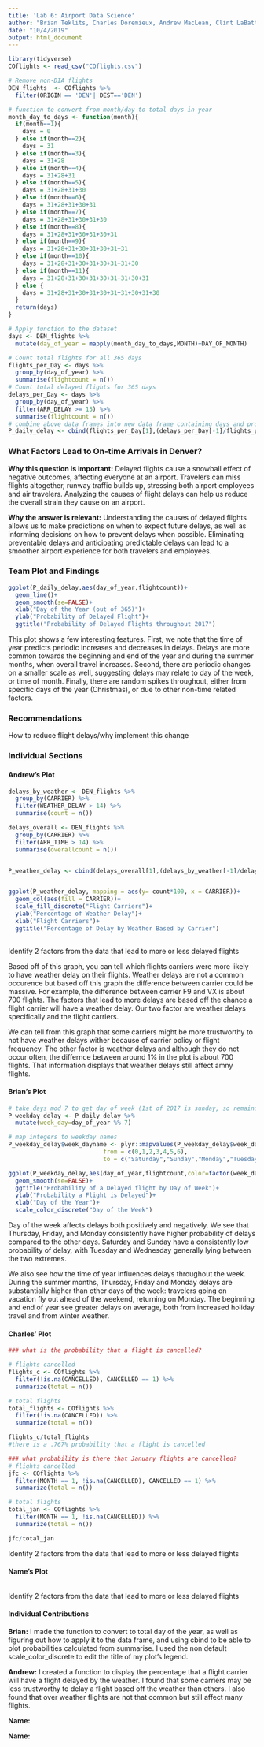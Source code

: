 ---
title: 'Lab 6: Airport Data Science'
author: "Brian Teklits, Charles Doremieux, Andrew MacLean, Clint LaBattaglia"
date: "10/4/2019"
output: html_document
---

```{r setup, include=FALSE}
library(tidyverse)
COflights <- read_csv("COflights.csv")

# Remove non-DIA flights
DEN_flights  <- COflights %>%
  filter(ORIGIN == 'DEN'| DEST=='DEN') 
```
```{r}
# function to convert from month/day to total days in year
month_day_to_days <- function(month){
  if(month==1){
    days = 0
  } else if(month==2){
    days = 31
  } else if(month==3){
    days = 31+28 
  } else if(month==4){
    days = 31+28+31
  } else if(month==5){
    days = 31+28+31+30
  } else if(month==6){
    days = 31+28+31+30+31
  } else if(month==7){
    days = 31+28+31+30+31+30
  } else if(month==8){
    days = 31+28+31+30+31+30+31
  } else if(month==9){
    days = 31+28+31+30+31+30+31+31
  } else if(month==10){
    days = 31+28+31+30+31+30+31+31+30
  } else if(month==11){
    days = 31+28+31+30+31+30+31+31+30+31
  } else {
    days = 31+28+31+30+31+30+31+31+30+31+30
  }
  return(days)
}

# Apply function to the dataset
days <- DEN_flights %>%
  mutate(day_of_year = mapply(month_day_to_days,MONTH)+DAY_OF_MONTH)

# Count total flights for all 365 days
flights_per_Day <- days %>%
  group_by(day_of_year) %>%
  summarise(flightcount = n())
# Count total delayed flights for 365 days
delays_per_Day <- days %>%
  group_by(day_of_year) %>%
  filter(ARR_DELAY >= 15) %>%
  summarise(flightcount = n()) 
# combine above data frames into new data frame containing days and probability of delay per day
P_daily_delay <- cbind(flights_per_Day[1],(delays_per_Day[-1]/flights_per_Day[-1]))
```

### What Factors Lead to On-time Arrivals in Denver?


**Why this question is important:**
Delayed flights cause a snowball effect of negative outcomes, affecting everyone at an airport. Travelers can miss flights altogether, runway traffic builds up, stressing both airport employees and air travelers. Analyzing the causes of flight delays can help us reduce the overall strain they cause on an airport.

**Why the answer is relevant:**
Understanding the causes of delayed flights allows us to make predictions on when to expect future delays, as well as informing decisions on how to prevent delays when possible. Eliminating preventable delays and anticipating predictable delays can lead to a smoother airport experience for both travelers and employees.

### Team Plot and Findings

```{r message=FALSE}
ggplot(P_daily_delay,aes(day_of_year,flightcount))+
  geom_line()+
  geom_smooth(se=FALSE)+
  xlab("Day of the Year (out of 365)")+
  ylab("Probability of Delayed Flight")+
  ggtitle("Probability of Delayed Flights throughout 2017")
```

This plot shows a few interesting features. First, we note that the time of year predicts periodic increases and decreases in delays. Delays are more common towards the beginning and end of the year and during the summer months, when overall travel increases. Second, there are periodic changes on a smaller scale as well, suggesting delays may relate to day of the week, or time of month. Finally, there are random spikes throughout, either from specific days of the year (Christmas), or due to other non-time related factors.

### Recommendations

How to reduce flight delays/why implement this change

### Individual Sections

#### Andrew's Plot

```{r}
delays_by_weather <- DEN_flights %>%
  group_by(CARRIER) %>%
  filter(WEATHER_DELAY > 14) %>%
  summarise(count = n()) 

delays_overall <- DEN_flights %>%
  group_by(CARRIER) %>%
  filter(ARR_TIME > 14) %>%
  summarise(overallcount = n()) 


P_weather_delay <- cbind(delays_overall[1],(delays_by_weather[-1]/delays_overall[-1]))


ggplot(P_weather_delay, mapping = aes(y= count*100, x = CARRIER))+
  geom_col(aes(fill = CARRIER))+
  scale_fill_discrete("Flight Carriers")+
  ylab("Percentage of Weather Delay")+
  xlab("Flight Carriers")+
  ggtitle("Percentage of Delay by Weather Based by Carrier")
  


```

Identify 2 factors from the data that lead to more or less delayed flights

Based off of this graph, you can tell which flights carriers were more likely to have weather delay on their flights. Weather delays are not a common occurence but based off this graph the difference between carrier could be massive. For example, the difference between carrier F9 and VX is about 700 flights. The factors that lead to more delays are based off the chance a flight carrier will have a weather delay. Our two factor are weather delays specifically and the flight carriers.

We can tell from this graph that some carriers might be more trustworthy to not have weather delays wither because of carrier policy or flight frequency. The other factor is weather delays and although they do not occur often, the differnce between around 1% in the plot is about 700 flights. That information displays that weather delays still affect amny flights.

#### Brian's Plot

```{r message=FALSE}
# take days mod 7 to get day of week (1st of 2017 is sunday, so remainder 1 = sunday, remainder 2 = monday etc.)
P_weekday_delay <- P_daily_delay %>%
  mutate(week_day=day_of_year %% 7)

# map integers to weekday names 
P_weekday_delay$week_dayname <- plyr::mapvalues(P_weekday_delay$week_day,
                           from = c(0,1,2,3,4,5,6),
                           to = c("Saturday","Sunday","Monday","Tuesday","Wednesday","Thursday","Friday"))

ggplot(P_weekday_delay,aes(day_of_year,flightcount,color=factor(week_dayname)))+
  geom_smooth(se=FALSE)+
  ggtitle("Probability of a Delayed flight by Day of Week")+
  ylab("Probability a Flight is Delayed")+
  xlab("Day of the Year")+
  scale_color_discrete("Day of the Week")
```

Day of the week affects delays both positively and negatively. We see that Thursday, Friday, and Monday consistently have higher probability of delays compared to the other days. Saturday and Sunday have a consistently low probability of delay, with Tuesday and Wednesday generally lying between the two extremes.

We also see how the time of year influences delays throughout the week. During the summer months, Thursday, Friday and Monday delays are substantially higher than other days of the week: travelers going on vacation fly out ahead of the weekend, returning on Monday. The beginning and end of year see greater delays on average, both from increased holiday travel and from winter weather.


#### Charles' Plot

```{r}
### what is the probability that a flight is cancelled?

# flights cancelled
flights_c <- COflights %>%
  filter(!is.na(CANCELLED), CANCELLED == 1) %>%
  summarize(total = n())

# total flights
total_flights <- COflights %>%
  filter(!is.na(CANCELLED)) %>%
  summarize(total = n())

flights_c/total_flights
#there is a .767% probability that a flight is cancelled

### what probability is there that January flights are cancelled?
# flights cancelled
jfc <- COflights %>%
  filter(MONTH == 1, !is.na(CANCELLED), CANCELLED == 1) %>%
  summarize(total = n())

# total flights
total_jan <- COflights %>%
  filter(MONTH == 1, !is.na(CANCELLED)) %>%
  summarize(total = n())

jfc/total_jan

```

Identify 2 factors from the data that lead to more or less delayed flights

#### Name's Plot

```{r}

```

Identify 2 factors from the data that lead to more or less delayed flights


#### Individual Contributions

**Brian:** I made the function to convert to total day of the year, as well as figuring out how to apply it to the data frame, and using cbind to be able to plot probabilities calculated from summarise. I used the non default scale_color_discrete to edit the title of my plot's legend.

**Andrew:**
I created a function to display the percentage that a flight carrier will have a flight delayed by the weather. I found that some carriers may be less trustworthy to delay a flight based off the weather than others. I also found that over weather flights are not that common but still affect many flights.

**Name:**

**Name:**

